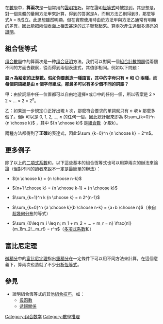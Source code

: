 {{unreferenced|time=2014-03-26T11:47:46+00:00}}
{{Expand|time=2013-03-03T03:23:39+00:00 }}
在[[數學|數學]]中，'''算兩次'''是一個常用的[[數學證明#常見的證明技巧|證明技巧]]，常在證明[[恆等式|恆等式]]時被提到。其思想是，對一個具體的量用方法甲來計算，得到的答案是A，而用方法乙則得到B，那麼等式A = B成立。此思想雖然明顯，但在實際使用時由於方法甲與方法乙通常有明顯的差異，因此能把兩個表面上相去甚遠的式子聯繫起來。算兩次產生過很多[[漂亮的證明|漂亮的證明]]。

==組合恆等式==

[[组合數學|组合數學]]中的算兩次是一种[[组合证明|组合证明]]方法。我們可以對同一個[[組合計數問題|組合計數問題]]從兩個不同的方面去觀察，從而得到兩個表達式，其值卻相同。例如以下問題：

'''設 ''n'' 為給定的正整數。假如你要創造一種語言，其中的字母只有 ※ 和 ◎ 兩種，而每個詞語總是由 ''n'' 個字母組成，那最多可以有多少個不同的詞語？'''

甲：由於詞語中任一位置都可以自由地選擇※或◎中的任何一個，所以答案是 2 × 2 × ... × 2 = 2<sup>''n''</sup>。

乙：如果進一步規定◎正好出現 ''k'' 次，那麼符合要求的單詞就只有 ''n 取 k'' 那麼多個了。但''k'' 可以是 0, 1, 2, ..., ''n'' 的任何一個，因此總計起來即為 <math>\sum_{k=0}^n {n \choose k}</math> ，其中 <math>{n \choose k}</math> 是[[組合數|組合數]]（n取k）。 

兩種方法都得到了'''正確'''的表達式，因此<math>\sum_{k=0}^n {n \choose k} = 2^n</math>。

==更多例子==
除了以上的[[二項式系數|二項式系數]]和，以下這些基本的組合恆等式也可以用算兩次的辦法來論證（但對不同的讀者來說不一定是最簡單的辦法）：

*<math>{n \choose k} = {n \choose n-k}</math>

*<math>{n+1 \choose k} = {n \choose k-1} + {n \choose k} </math>

*<math>\sum_{k=1}^n k {n \choose k} = n 2^{n-1} </math>

*<math>\sum_{k=0}^n {a \choose k}{b \choose n-k} = {a+b \choose n} </math>（來自[[超幾何分布|超幾何分布]]的等式）

*<math>\sum_{0\leq m_i \leq n; m_1 + m_2 + ... + m_r = n} \frac{n!}{m_1!m_2!...m_r!} = r^n </math>（[[多項式系數|多項式系數]]和）

==富比尼定理==
[[微積分|微積分]]中的[[富比尼定理|富比尼定理]]指出[[重積分|重積分]]在一定條件下可以用不同方法來計算。在這個意義下，算兩次也造就了不少[[分析恆等式|分析恆等式]]。

==參見==
*證明組合恆等式的其他[[組合技巧|組合技巧]]，如：
**[[母函數|母函數]]
**[[遞歸關係|遞歸關係]]

[[Category:组合数学|Category:组合数学]]
[[Category:數學推理|Category:數學推理]]